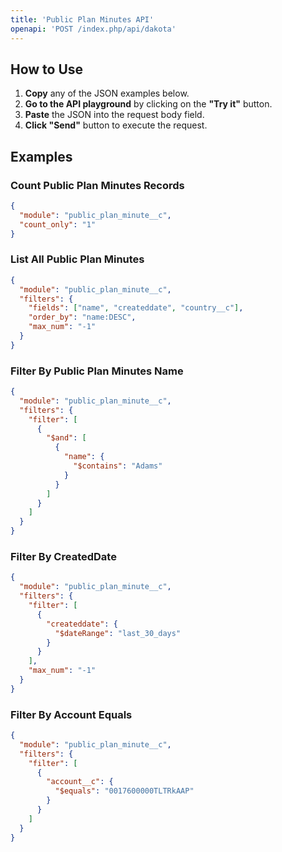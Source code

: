 ```yaml
---
title: 'Public Plan Minutes API'
openapi: 'POST /index.php/api/dakota'
---
```


## How to Use

1. **Copy** any of the JSON examples below.
2. **Go to the API playground** by clicking on the **"Try it"** button.
3. **Paste** the JSON into the request body field.
4. **Click "Send"** button to execute the request.

## Examples

### Count Public Plan Minutes Records
```json
{
  "module": "public_plan_minute__c",
  "count_only": "1"
}
```

### List All Public Plan Minutes
```json
{
  "module": "public_plan_minute__c",
  "filters": {
    "fields": ["name", "createddate", "country__c"],
    "order_by": "name:DESC",
    "max_num": "-1"
  }
}
```

### Filter By Public Plan Minutes Name
```json
{
  "module": "public_plan_minute__c",
  "filters": {
    "filter": [
      {
        "$and": [
          {
            "name": {
              "$contains": "Adams"
            }
          }
        ]
      }
    ]
  }
}
```

### Filter By CreatedDate
```json
{
  "module": "public_plan_minute__c",
  "filters": {
    "filter": [
      {
        "createddate": {
          "$dateRange": "last_30_days"
        }
      }
    ],
    "max_num": "-1"
  }
}
```

### Filter By Account Equals
```json
{
  "module": "public_plan_minute__c",
  "filters": {
    "filter": [
      {
        "account__c": {
          "$equals": "0017600000TLTRkAAP"
        }
      }
    ]
  }
}
``` 